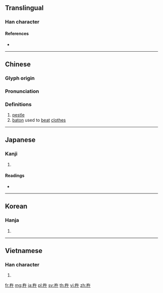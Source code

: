 ==Translingual==

===Han character===
{{Han char|rn=75|rad=木|as=04|sn=8|four=48940|canj=DOJ|ids=⿰木午}}

====References====
* {{Han ref|kx=0513.170|dkj=14503|dj=0901.040|hdz=21170.080|uh=6775|ud=26485|bh=AA53|bd=43603}}

----

==Chinese==
{{zh-forms}}

===Glyph origin===
{{Han etym}}

===Pronunciation===
{{zh-pron
|m=chǔ
|c=cyu5
|mc=y
|oc=y
|ma=
|cat=n
}}

===Definitions===
{{zh-hanzi}}

# [[pestle]]
# [[baton]] used to [[beat]] [[clothes]]

----

==Japanese==

===Kanji===
{{ja-kanji|grade=|rs=木04}}

# {{defn|lang=ja|sort=木04}}

====Readings====
* {{ja-readings|kanon=[[しょ]] (sho)|goon=[[しょ]] (sho)|kun=[[きね]] (kine)}}

----

==Korean==

===Hanja===
{{ko-hanja|hangeul=저|eumhun=|rv=jeo|mr=chŏ|y=ce}}

# {{defn|lang=ko|sort=木04}}

----

==Vietnamese==

===Han character===
{{vi-readings|rs=木04|hanviet=ngỏ}}

# {{defn|lang=vi|sort=木04}}

[[fr:杵]]
[[mg:杵]]
[[ja:杵]]
[[pl:杵]]
[[sv:杵]]
[[th:杵]]
[[vi:杵]]
[[zh:杵]]